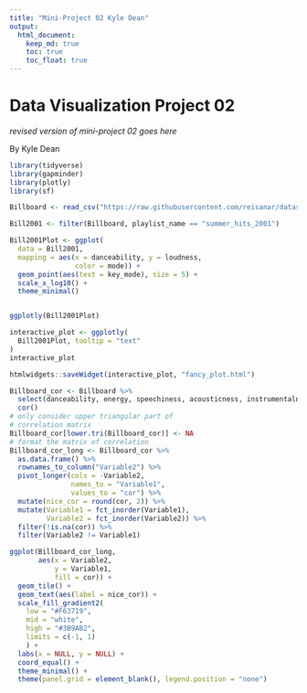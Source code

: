 ---
title: "Mini-Project 02 Kyle Dean"
output: 
  html_document:
    keep_md: true
    toc: true
    toc_float: true
---

# Data Visualization Project 02

_revised version of mini-project 02 goes here_

By Kyle Dean

```{r}
library(tidyverse)
library(gapminder)
library(plotly)
library(sf)
```

```{r}
Billboard <- read_csv("https://raw.githubusercontent.com/reisanar/datasets/master/all_billboard_summer_hits.csv")
```

```{r}
Bill2001 <- filter(Billboard, playlist_name == "summer_hits_2001")
```
```{r}
Bill2001Plot <- ggplot(
  data = Bill2001,
  mapping = aes(x = danceability, y = loudness, 
                color = mode)) +
  geom_point(aes(text = key_mode), size = 5) +
  scale_x_log10() +
  theme_minimal()


ggplotly(Bill2001Plot)
```
```{r}
interactive_plot <- ggplotly(
  Bill2001Plot, tooltip = "text"
) 
interactive_plot
```
```{r}
htmlwidgets::saveWidget(interactive_plot, "fancy_plot.html")
```


```{r}
Billboard_cor <- Billboard %>% 
  select(danceability, energy, speechiness, acousticness, instrumentalness) %>% 
  cor()
# only consider upper triangular part of
# correlation matrix
Billboard_cor[lower.tri(Billboard_cor)] <- NA
# format the matrix of correlation
Billboard_cor_long <- Billboard_cor %>% 
  as.data.frame() %>% 
  rownames_to_column("Variable2") %>% 
  pivot_longer(cols = -Variable2,
               names_to = "Variable1",
               values_to = "cor") %>% 
  mutate(nice_cor = round(cor, 2)) %>% 
  mutate(Variable1 = fct_inorder(Variable1),
         Variable2 = fct_inorder(Variable2)) %>% 
  filter(!is.na(cor)) %>% 
  filter(Variable2 != Variable1)
```

```{r}
ggplot(Billboard_cor_long, 
       aes(x = Variable2, 
           y = Variable1, 
           fill = cor)) +
  geom_tile() +
  geom_text(aes(label = nice_cor)) +
  scale_fill_gradient2(
    low = "#F63719", 
    mid = "white", 
    high = "#3B9AB2", 
    limits = c(-1, 1)
    ) +
  labs(x = NULL, y = NULL) +
  coord_equal() +
  theme_minimal() +
  theme(panel.grid = element_blank(), legend.position = "none")
```












